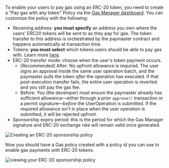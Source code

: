 To enable your users to pay gas using an ERC-20 token, you need to create a "Pay gas with any token" Policy via the [Gas Manager dashboard](https://dashboard.alchemy.com/gas-manager/policy/create). You can customize the policy with the following:

- Receiving address: **you must specify** an address you own where the users' ERC20 tokens will be sent to as they pay for gas. The token transfer to this address is orchestrated by the paymaster contract and happens automatically at transaction time.
- Tokens: **you must select** which tokens users should be able to pay gas with. Learn more [here](https://www.alchemy.com/docs/reference/gas-manager-faqs).
- ERC-20 transfer mode: choose when the user's token payment occurs.
  - [Recommended] After: No upfront allowance is required. The user signs an approval inside the same user operation batch, and the paymaster pulls the token _after_ the operation has executed. If that post-execution transfer fails, the entire user operation is reverted and you still pay the gas fee.
  - Before: You (the developer) must ensure the paymaster already has sufficient allowance—either through a prior `approve()` transaction or a permit signature—_before_ the UserOperation is submitted. If the required allowance isn't in place when the user operation is submitted, it will be rejected upfront.
- Sponsorship expiry period: this is the period for which the Gas Manager signature and ERC-20 exchange rate will remain valid once generated.

<img
  src="/images/wallets/erc-20-policy-create.png"
  alt="Creating an ERC-20 sponsorship policy"
/>

Now you should have a Gas policy created with a policy id you can use to enable gas payments with ERC-20 tokens.

<img
  src="/images/wallets/erc-20-sponsorship-policy.png"
  alt="viewing your ERC-20 sponsorship policy"
/>
